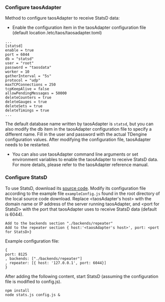 ### Configure taosAdapter

Method to configure taosAdapter to receive StatsD data:

- Enable the configuration item in the taosAdapter configuration file (default location /etc/taos/taosadapter.toml)

```
...
[statsd]
enable = true
port = 6044
db = "statsd"
user = "root"
password = "taosdata"
worker = 10
gatherInterval = "5s"
protocol = "udp"
maxTCPConnections = 250
tcpKeepAlive = false
allowPendingMessages = 50000
deleteCounters = true
deleteGauges = true
deleteSets = true
deleteTimings = true
...
```

The default database name written by taosAdapter is `statsd`, but you can also modify the db item in the taosAdapter configuration file to specify a different name. Fill in the user and password with the actual TDengine configuration values. After modifying the configuration file, taosAdapter needs to be restarted.

- You can also use taosAdapter command line arguments or set environment variables to enable the taosAdapter to receive StatsD data. For more details, please refer to the taosAdapter reference manual.

### Configure StatsD

To use StatsD, download its [source code](https://github.com/statsd/statsd). Modify its configuration file according to the example file `exampleConfig.js` found in the root directory of the local source code download. Replace \<taosAdapter's host> with the domain name or IP address of the server running taosAdapter, and \<port for StatsD> with the port that taosAdapter uses to receive StatsD data (default is 6044).

```
Add to the backends section "./backends/repeater"
Add to the repeater section { host:'<taosAdapter's host>', port: <port for StatsD>}
```

Example configuration file:

```
{
port: 8125
, backends: ["./backends/repeater"]
, repeater: [{ host: '127.0.0.1', port: 6044}]
}
```

After adding the following content, start StatsD (assuming the configuration file is modified to config.js).

```
npm install
node stats.js config.js &
```
